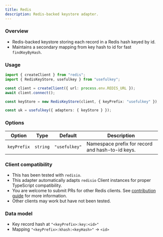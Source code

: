 ```yaml
---
title: Redis
description: Redis-backed keystore adapter.
---
```


### Overview

- Redis-backed keystore storing each record in a Redis hash keyed by id.
- Maintains a secondary mapping from key hash to id for fast `findKeyByHash`.

### Usage

```ts
import { createClient } from "redis";
import { RedisKeyStore, usefulkey } from "usefulkey";

const client = createClient({ url: process.env.REDIS_URL });
await client.connect();

const keyStore = new RedisKeyStore(client, { keyPrefix: "usefulkey" });

const uk = usefulkey({ adapters: { keyStore } });
```

### Options

| Option | Type | Default | Description |
| --- | --- | --- | --- |
| `keyPrefix` | `string` | `"usefulkey"` | Namespace prefix for record and hash-to-id keys. |

### Client compatibility

- This has been tested with `redisio`.
- This adapter automatically adapts `redisio` Client instances for proper TypeScript compatibility.
- You are welcome to submit PRs for other Redis clients. See [contribution guide](/docs/additional-info/contributing) for more information.
- Other clients may work but have not been tested.

### Data model

- Key record hash at `"<keyPrefix>:key:<id>"`
- Mapping `"<keyPrefix>:khash:<keyHash>"` → `<id>`

